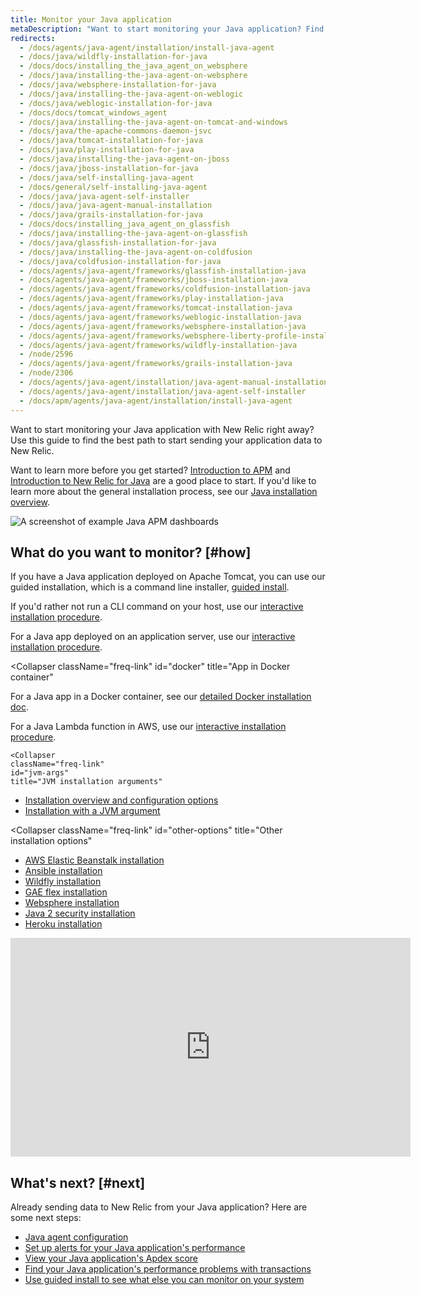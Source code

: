 ```yaml
---
title: Monitor your Java application
metaDescription: "Want to start monitoring your Java application? Find the best way to get started here."
redirects:
  - /docs/agents/java-agent/installation/install-java-agent
  - /docs/java/wildfly-installation-for-java
  - /docs/docs/installing_the_java_agent_on_websphere
  - /docs/java/installing-the-java-agent-on-websphere
  - /docs/java/websphere-installation-for-java
  - /docs/java/installing-the-java-agent-on-weblogic
  - /docs/java/weblogic-installation-for-java
  - /docs/docs/tomcat_windows_agent
  - /docs/java/installing-the-java-agent-on-tomcat-and-windows
  - /docs/java/the-apache-commons-daemon-jsvc
  - /docs/java/tomcat-installation-for-java
  - /docs/java/play-installation-for-java
  - /docs/java/installing-the-java-agent-on-jboss
  - /docs/java/jboss-installation-for-java
  - /docs/java/self-installing-java-agent
  - /docs/general/self-installing-java-agent
  - /docs/java/java-agent-self-installer
  - /docs/java/java-agent-manual-installation
  - /docs/java/grails-installation-for-java
  - /docs/docs/installing_java_agent_on_glassfish
  - /docs/java/installing-the-java-agent-on-glassfish
  - /docs/java/glassfish-installation-for-java
  - /docs/java/installing-the-java-agent-on-coldfusion
  - /docs/java/coldfusion-installation-for-java
  - /docs/agents/java-agent/frameworks/glassfish-installation-java
  - /docs/agents/java-agent/frameworks/jboss-installation-java
  - /docs/agents/java-agent/frameworks/coldfusion-installation-java
  - /docs/agents/java-agent/frameworks/play-installation-java
  - /docs/agents/java-agent/frameworks/tomcat-installation-java
  - /docs/agents/java-agent/frameworks/weblogic-installation-java
  - /docs/agents/java-agent/frameworks/websphere-installation-java
  - /docs/agents/java-agent/frameworks/websphere-liberty-profile-installation-java
  - /docs/agents/java-agent/frameworks/wildfly-installation-java
  - /node/2596
  - /docs/agents/java-agent/frameworks/grails-installation-java
  - /node/2306
  - /docs/agents/java-agent/installation/java-agent-manual-installation
  - /docs/agents/java-agent/installation/java-agent-self-installer
  - /docs/apm/agents/java-agent/installation/install-java-agent
---
```



Want to start monitoring your Java application with New Relic right away? Use this guide to find the best path to start sending your application data to New Relic.

Want to learn more before you get started? [Introduction to APM](/docs/apm/new-relic-apm/getting-started/introduction-apm) and [Introduction to New Relic for Java](/docs/apm/agents/java-agent/getting-started/introduction-new-relic-java) are a good place to start. If you'd like to learn more about the general installation process, see our [Java installation overview](/docs/apm/agents/java-agent/installation/java-install-overview).

<img
  title="Example Java APM dashboards"
  alt="A screenshot of example Java APM dashboards"
  src={javaApmExampleImage}
/>

## What do you want to monitor? [#how]

<CollapserGroup>
  <Collapser
    className="freq-link"
    id="on-host-tomcat"
    title="App deployed on Tomcat"
  >

  If you have a Java application deployed on Apache Tomcat, you can use our guided installation, which is a command line installer, [guided install](https://one.newrelic.com/nr1-core?state=588ed629-42d0-08ca-5da4-b2857d2c334c).

  If you'd rather not run a CLI command on your host, use our [interactive installation procedure](https://one.newrelic.com/nr1-core?state=d7f45117-b8dc-9e34-1190-358953c0c88e).
  

  </Collapser>
  <Collapser
    className="freq-link"
    id="on-host"
    title="App deployed on application server"
  >

  For a Java app deployed on an application server, use our [interactive installation procedure](https://one.newrelic.com/nr1-core?state=d7f45117-b8dc-9e34-1190-358953c0c88e).

  </Collapser>

  <Collapser
    className="freq-link"
    id="docker"
    title="App in Docker container"
  >

  For a Java app in a Docker container, see our [detailed Docker installation doc](/docs/apm/agents/java-agent/additional-installation/install-new-relic-java-agent-docker/).

  </Collapser>
  <Collapser
    className="freq-link"
    id="aws-lambda"
    title="Java Lambda function in AWS"
  >

  For a Java Lambda function in AWS, use our [interactive installation procedure](https://one.newrelic.com/nr1-core?state=5d2350c2-c8a7-80f6-9930-62ba8b72898f).
  

  </Collapser>

    <Collapser
    className="freq-link"
    id="jvm-args"
    title="JVM installation arguments"
  >

  * [Installation overview and configuration options](/docs/apm/agents/java-agent/installation/java-install-overview)
  * [Installation with a JVM argument](/docs/apm/agents/java-agent/installation/include-java-agent-jvm-argument)

  </Collapser>

  <Collapser
    className="freq-link"
    id="other-options"
    title="Other installation options"
  >

  * [AWS Elastic Beanstalk installation](/docs/apm/agents/java-agent/additional-installation/aws-elastic-beanstalk-installation-java)
  * [Ansible installation](/docs/apm/agents/java-agent/additional-installation/install-new-relic-java-agent-ansible)
  * [Wildfly installation](/docs/apm/agents/java-agent/additional-installation/wildfly-installation-java)
  * [GAE flex installation](docs/apm/agents/java-agent/additional-installation/install-new-relic-java-agent-gae-flexible-environment)
  * [Websphere installation](/docs/apm/agents/java-agent/additional-installation/ibm-websphere-application-server)
  * [Java 2 security installation](/docs/apm/agents/java-agent/installation/install-java-agent-java-2-security)
  * [Heroku installation](/docs/apm/agents/java-agent/heroku/java-agent-heroku)


  </Collapser>

</CollapserGroup>

<iframe src="https://docs.google.com/forms/d/e/1FAIpQLScFfAR3BLj4HixuOKQEiy-xk3OJH5VdtBP_ulwn7dREqHe4Wg/viewform?embedded=true" width="640" height="350" frameborder="0" marginheight="0" marginwidth="0">Loading…</iframe>

## What's next? [#next]

Already sending data to New Relic from your Java application? Here are some next steps:

* [Java agent configuration](/docs/apm/agents/java-agent/configuration/java-agent-configuration-config-file)
* [Set up alerts for your Java application's performance](/docs/alerts-applied-intelligence/new-relic-alerts/get-started/your-first-nrql-condition)
* [View your Java application's Apdex score](docs/apm/new-relic-apm/apdex/view-your-apdex-score)
* [Find your Java application's performance problems with transactions](/docs/apm/apm-ui-pages/monitoring/transactions-page-find-specific-performance-problems/)
* [Use guided install to see what else you can monitor on your system](https://one.newrelic.com/nr1-core?state=b569e7a9-07fb-bbbc-7aed-2cd6161ca5e7)
